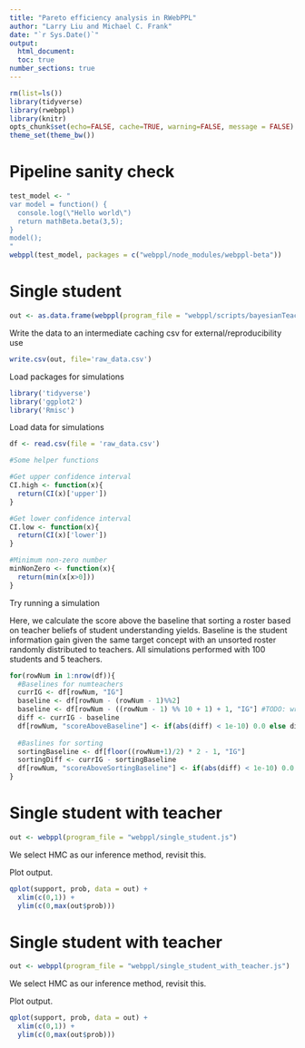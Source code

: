 ```yaml
---
title: "Pareto efficiency analysis in RWebPPL"
author: "Larry Liu and Michael C. Frank"
date: "`r Sys.Date()`"
output: 
  html_document:
  toc: true
number_sections: true
---
```

  
```r
rm(list=ls())
library(tidyverse)
library(rwebppl)
library(knitr)
opts_chunk$set(echo=FALSE, cache=TRUE, warning=FALSE, message = FALSE)
theme_set(theme_bw())
```

# Pipeline sanity check
```r
test_model <- "
var model = function() {
  console.log(\"Hello world\")
  return mathBeta.beta(3,5);
}
model();
"
webppl(test_model, packages = c("webppl/node_modules/webppl-beta"))

```

# Single student

```r
out <- as.data.frame(webppl(program_file = "webppl/scripts/bayesianTeacher.js", packages = c("webppl/node_modules/webppl-compute-digamma/", "webppl/node_modules/webppl-beta")))
```

Write the data to an intermediate caching csv for external/reproducibility use

```r
write.csv(out, file='raw_data.csv')
```

Load packages for simulations
```r
library('tidyverse')
library('ggplot2')
library('Rmisc')
```

Load data for simulations
```r
df <- read.csv(file = 'raw_data.csv')
```

```r
#Some helper functions

#Get upper confidence interval
CI.high <- function(x){
  return(CI(x)['upper'])
}

#Get lower confidence interval
CI.low <- function(x){
  return(CI(x)['lower'])
}

#Minimum non-zero number
minNonZero <- function(x){
  return(min(x[x>0]))
}
```

Try running a simulation

Here, we calculate the score above the baseline that sorting a roster based on teacher beliefs of student understanding yields. Baseline is the student information gain given the same target concept with an unsorted roster randomly distributed to teachers. All simulations performed with 100 students and 5 teachers.
```r
for(rowNum in 1:nrow(df)){
  #Baselines for numteachers
  currIG <- df[rowNum, "IG"]
  baseline <- df[rowNum - (rowNum - 1)%%2]
  baseline <- df[rowNum - ((rowNum - 1) %% 10 + 1) + 1, "IG"] #TODO: write a generalized version of this using aggregate. See pareto block
  diff <- currIG - baseline
  df[rowNum, "scoreAboveBaseline"] <- if(abs(diff) < 1e-10) 0.0 else diff
  
  #Baslines for sorting
  sortingBaseline <- df[floor((rowNum+1)/2) * 2 - 1, "IG"]
  sortingDiff <- currIG - sortingBaseline
  df[rowNum, "scoreAboveSortingBaseline"] <- if(abs(diff) < 1e-10) 0.0 else sortingDiff
}
```

# Single student with teacher

```r
out <- webppl(program_file = "webppl/single_student.js")
```

We select HMC as our inference method, revisit this. 

Plot output. 

```r
qplot(support, prob, data = out) + 
  xlim(c(0,1)) + 
  ylim(c(0,max(out$prob)))
```

# Single student with teacher

```r
out <- webppl(program_file = "webppl/single_student_with_teacher.js")
```

We select HMC as our inference method, revisit this. 

Plot output. 

```r
qplot(support, prob, data = out) + 
  xlim(c(0,1)) + 
  ylim(c(0,max(out$prob)))
```
